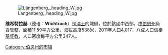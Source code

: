 [[Image:Längenberg,_heading_W.jpg|right]]

'''维希特拉赫'''（德语：'''Wichtrach'''）是[[瑞士|瑞士]]的城鎮，位於該國中西部，由[[伯恩州|伯恩州]]負責管轄，面積11.59平方公里，海拔高度538米，2011年人口4,017，八成人口信奉[[基督教|基督教]]，人口密度每平方公里347人。

{{Switzerland-geo-stub}}
[[Category:伯恩州的市镇|Category:伯恩州的市镇]]